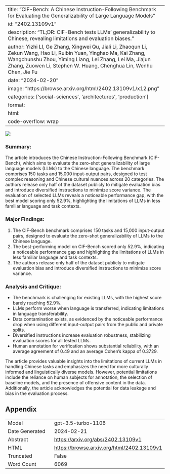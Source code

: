 
---
title: "CIF-Bench: A Chinese Instruction-Following Benchmark for Evaluating the Generalizability of Large Language Models"
id: "2402.13109v1"
description: "TL;DR: CIF-Bench tests LLMs' generalizability to Chinese, revealing limitations and evaluation biases."
author: Yizhi LI, Ge Zhang, Xingwei Qu, Jiali Li, Zhaoqun Li, Zekun Wang, Hao Li, Ruibin Yuan, Yinghao Ma, Kai Zhang, Wangchunshu Zhou, Yiming Liang, Lei Zhang, Lei Ma, Jiajun Zhang, Zuowen Li, Stephen W. Huang, Chenghua Lin, Wenhu Chen, Jie Fu
date: "2024-02-20"
image: "https://browse.arxiv.org/html/2402.13109v1/x12.png"
categories: ['social-sciences', 'architectures', 'production']
format:
  html:
    code-overflow: wrap
---

![](https://browse.arxiv.org/html/2402.13109v1/x12.png)

### Summary:
The article introduces the Chinese Instruction-Following Benchmark (CIF-Bench), which aims to evaluate the zero-shot generalizability of large language models (LLMs) to the Chinese language. The benchmark comprises 150 tasks and 15,000 input-output pairs, designed to test complex reasoning and Chinese cultural nuances across 20 categories. The authors release only half of the dataset publicly to mitigate evaluation bias and introduce diversified instructions to minimize score variance. The evaluation of selected LLMs reveals a noticeable performance gap, with the best model scoring only 52.9%, highlighting the limitations of LLMs in less familiar language and task contexts.

### Major Findings:
1. The CIF-Bench benchmark comprises 150 tasks and 15,000 input-output pairs, designed to evaluate the zero-shot generalizability of LLMs to the Chinese language.
2. The best-performing model on CIF-Bench scored only 52.9%, indicating a noticeable performance gap and highlighting the limitations of LLMs in less familiar language and task contexts.
3. The authors release only half of the dataset publicly to mitigate evaluation bias and introduce diversified instructions to minimize score variance.

### Analysis and Critique:
- The benchmark is challenging for existing LLMs, with the highest score barely reaching 52.9%.
- LLMs perform worse when language is transferred, indicating limitations in language transferability.
- Data contamination exists, as evidenced by the noticeable performance drop when using different input-output pairs from the public and private splits.
- Diversified instructions increase evaluation robustness, stabilizing evaluation scores for all tested LLMs.
- Human annotation for verification shows substantial reliability, with an average agreement of 0.49 and an average Cohen’s kappa of 0.3729.

The article provides valuable insights into the limitations of current LLMs in handling Chinese tasks and emphasizes the need for more culturally informed and linguistically diverse models. However, potential limitations include the reliance on human subjects for annotation, the selection of baseline models, and the presence of offensive content in the data. Additionally, the article acknowledges the potential for data leakage and bias in the evaluation process.

## Appendix

|          |          |
|----------|----------|
| Model     | gpt-3.5-turbo-1106       |
| Date Generated     | 2024-02-21       |
| Abstract | [https://arxiv.org/abs/2402.13109v1](https://arxiv.org/abs/2402.13109v1)        |
| HTML     | [https://browse.arxiv.org/html/2402.13109v1](https://browse.arxiv.org/html/2402.13109v1)       |
| Truncated       | False       |
| Word Count       | 6069       |